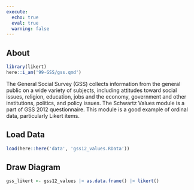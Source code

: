 ```yaml
---
execute:
  echo: true
  eval: true
  warning: false
---
```


## About

```r
library(likert)
here::i_am('99-GSS/gss.qmd')
```

The General Social Survey (GSS) collects information from the general public on a wide variety of subjects, including attitudes toward social issues, religion, education, jobs and the economy, government and other institutions, politics, and policy issues. The Schwartz Values module is a part of GSS 2012 questionnaire. This module is a good example of ordinal data, particularly Likert items.

## Load Data

```r
load(here::here('data', 'gss12_values.RData'))
```

## Draw Diagram

```r
gss_likert <- gss12_values |> as.data.frame() |> likert()
```

